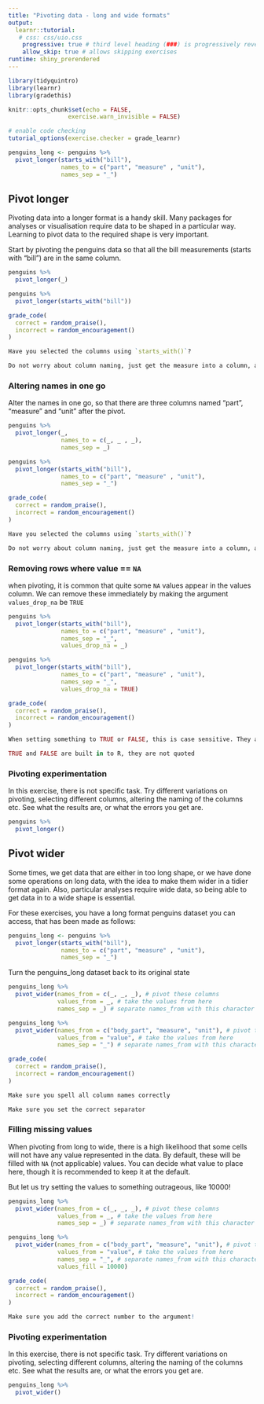 ```yaml
---
title: "Pivoting data - long and wide formats"
output: 
  learnr::tutorial:
   # css: css/uio.css
    progressive: true # third level heading (###) is progressively revealed
    allow_skip: true # allows skipping exercises
runtime: shiny_prerendered
---
```


```r

library(tidyquintro)
library(learnr)
library(gradethis)

knitr::opts_chunk$set(echo = FALSE,
                 exercise.warn_invisible = FALSE)

# enable code checking
tutorial_options(exercise.checker = grade_learnr)

penguins_long <- penguins %>% 
  pivot_longer(starts_with("bill"),
               names_to = c("part", "measure" , "unit"),
               names_sep = "_")
```


## Pivot longer

Pivoting data into a longer format is a handy skill.
Many packages for analyses or visualisation require data to be shaped in a particular way.
Learning to pivot data to the required shape is very important.

Start by pivoting the penguins data so that all the bill measurements (starts with "bill") are in the same column.

```r
penguins %>% 
  pivot_longer(_)
```

```r
penguins %>% 
  pivot_longer(starts_with("bill"))
```

```r
grade_code(
  correct = random_praise(),
  incorrect = random_encouragement()
)
```

```r
Have you selected the columns using `starts_with()`?
```

```r
Do not worry about column naming, just get the measure into a column, and the measure names into another. 
```



### Altering names in one go

Alter the names in one go, so that there are three columns named "part", "measure" and "unit" after the pivot.
```r
penguins %>% 
  pivot_longer(_,
               names_to = c(_, _ , _),
               names_sep = _)
```

```r
penguins %>% 
  pivot_longer(starts_with("bill"),
               names_to = c("part", "measure" , "unit"),
               names_sep = "_")
```

```r
grade_code(
  correct = random_praise(),
  incorrect = random_encouragement()
)
```

```r
Have you selected the columns using `starts_with()`?
```

```r
Do not worry about column naming, just get the measure into a column, and the measure names into another. 
```

### Removing rows where value == `NA`

when pivoting, it is common that quite some `NA` values appear in the values column. 
We can remove these immediately by making the argument `values_drop_na` be  `TRUE`

```r
penguins %>% 
  pivot_longer(starts_with("bill"),
               names_to = c("part", "measure" , "unit"),
               names_sep = "_",
               values_drop_na = _)
```

```r
penguins %>% 
  pivot_longer(starts_with("bill"),
               names_to = c("part", "measure" , "unit"),
               names_sep = "_",
               values_drop_na = TRUE)
```

```r
grade_code(
  correct = random_praise(),
  incorrect = random_encouragement()
)
```

```r
When setting something to TRUE or FALSE, this is case sensitive. They are all in capital letters
```

```r
TRUE and FALSE are built in to R, they are not quoted 
```

### Pivoting experimentation

In this exercise, there is not specific task. 
Try different variations on pivoting, selecting different columns, 
altering the naming of the columns etc.
See what the results are, or what the errors you get are.

```r
penguins %>% 
  pivot_longer()
```


## Pivot wider

Some times, we get data that are either in too long shape, or we have done some operations on long data, with the idea to make them wider in a tidier format again. 
Also, particular analyses require wide data, so being able to get data in to a wide shape is essential.

For these exercises, you have a long format penguins dataset you can access, that has been made as follows:

```r
penguins_long <- penguins %>% 
  pivot_longer(starts_with("bill"),
               names_to = c("part", "measure" , "unit"),
               names_sep = "_")
```


Turn the penguins_long dataset back to its original state
```r
penguins_long %>% 
  pivot_wider(names_from = c(_, _, _), # pivot these columns
              values_from = _, # take the values from here
              names_sep = _) # separate names_from with this character
```

```r
penguins_long %>% 
  pivot_wider(names_from = c("body_part", "measure", "unit"), # pivot these columns
              values_from = "value", # take the values from here
              names_sep = "_") # separate names_from with this character
```

```r
grade_code(
  correct = random_praise(),
  incorrect = random_encouragement()
)
```

```r
Make sure you spell all column names correctly
```

```r
Make sure you set the correct separator
```

### Filling missing values

When pivoting from long to wide, there is a high likelihood that some cells will not have any value represented in the data.
By default, these will be filled with `NA` (not applicable) values. 
You can decide what value to place here, though it is recommended to keep it at the default. 

But let us try setting the values to something outrageous, like 10000!

```r
penguins_long %>% 
  pivot_wider(names_from = c(_, _, _), # pivot these columns
              values_from = _, # take the values from here
              names_sep = _) # separate names_from with this character
```

```r
penguins_long %>% 
  pivot_wider(names_from = c("body_part", "measure", "unit"), # pivot these columns
              values_from = "value", # take the values from here
              names_sep = "_", # separate names_from with this character
              values_fill = 10000) 
```

```r
grade_code(
  correct = random_praise(),
  incorrect = random_encouragement()
)
```

```r
Make sure you add the correct number to the argument!
```

### Pivoting experimentation

In this exercise, there is not specific task. 
Try different variations on pivoting, selecting different columns, 
altering the naming of the columns etc.
See what the results are, or what the errors you get are.

```r
penguins_long %>% 
  pivot_wider()
```

<!-- ## Quiz -->

<!-- ```{r quiz} -->
<!-- quiz( -->
<!--   question("What functions can you use to subset a data set by rows?", -->
<!--     answer("dplyr's `filter()`", correct = TRUE), -->
<!--     answer("dplyr's `select()`"), -->
<!--     answer("`subset()`", correct = TRUE) -->
<!--   ), -->
<!--   question("What functions can you use to subset a data set by columns", -->
<!--     answer("dplyr's `filter()`"), -->
<!--     answer("dplyr's `select()`", correct = TRUE), -->
<!--     answer("`subset()`", correct = TRUE) -->
<!--   ), -->
<!--   question("If you want to select all columns in data 'df' that contains the string 'something', you can do that by", -->
<!--     answer("`df[grepl('something', names(df))]`", correct = TRUE), -->
<!--     answer("`select(df, starts_with('something')`"), -->
<!--     answer("`df[,'something']`"), -->
<!--     answer("`select(df, contains('something')`", correct = TRUE) -->
<!--   ), -->
<!--     question("If you want to subset rows so that you only have those below 18 years of age, you can do that by", -->
<!--     answer("`df$age < 18`"), -->
<!--     answer("`filter(df, age < 18)`", correct = TRUE), -->
<!--     answer("`df[df$age < 18,]`", correct = TRUE), -->
<!--     answer("`filter(df, age <= 18)`") -->
<!--   ), -->
<!--   allow_retry = TRUE -->
<!-- ) -->
<!-- ``` -->



